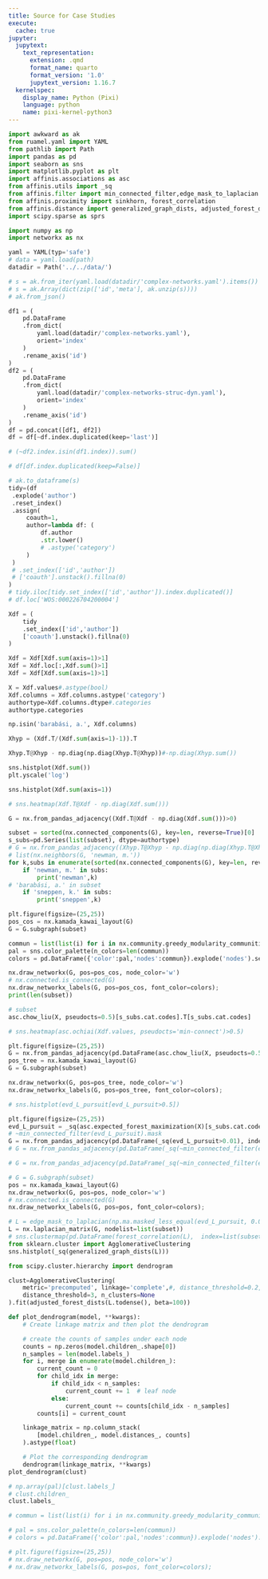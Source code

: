 ```yaml
---
title: Source for Case Studies
execute:
  cache: true
jupyter:
  jupytext:
    text_representation:
      extension: .qmd
      format_name: quarto
      format_version: '1.0'
      jupytext_version: 1.16.7
  kernelspec:
    display_name: Python (Pixi)
    language: python
    name: pixi-kernel-python3
---
```


```python
import awkward as ak
from ruamel.yaml import YAML
from pathlib import Path 
import pandas as pd
import seaborn as sns
import matplotlib.pyplot as plt
import affinis.associations as asc
from affinis.utils import _sq
from affinis.filter import min_connected_filter,edge_mask_to_laplacian
from affinis.proximity import sinkhorn, forest_correlation
from affinis.distance import generalized_graph_dists, adjusted_forest_dists
import scipy.sparse as sprs

import numpy as np
import networkx as nx
```

```python
yaml = YAML(typ='safe')
# data = yaml.load(path)
datadir = Path('../../data/')

# s = ak.from_iter(yaml.load(datadir/'complex-networks.yaml').items())
# s = ak.Array(dict(zip(['id','meta'], ak.unzip(s))))
# ak.from_json()

df1 = (
    pd.DataFrame
    .from_dict(
        yaml.load(datadir/'complex-networks.yaml'), 
        orient='index'
    )
    .rename_axis('id')
)
df2 = (
    pd.DataFrame
    .from_dict(
        yaml.load(datadir/'complex-networks-struc-dyn.yaml'), 
        orient='index'
    )
    .rename_axis('id')
)
df = pd.concat([df1, df2])
df = df[~df.index.duplicated(keep='last')]
```

```python
# (~df2.index.isin(df1.index)).sum()

# df[df.index.duplicated(keep=False)]
```

```python
# ak.to_dataframe(s)
tidy=(df
 .explode('author')
 .reset_index()
 .assign(
     coauth=1,
     author=lambda df: (
         df.author
         .str.lower()
         # .astype('category')
     )
 )
 # .set_index(['id','author'])
 # ['coauth'].unstack().fillna(0)
)
# tidy.iloc[tidy.set_index(['id','author']).index.duplicated()]
# df.loc['WOS:000226704200004']
```

```python
Xdf = (
    tidy
    .set_index(['id','author'])
    ['coauth'].unstack().fillna(0)
)

Xdf = Xdf[Xdf.sum(axis=1)>1]
Xdf = Xdf.loc[:,Xdf.sum()>1]
Xdf = Xdf[Xdf.sum(axis=1)>1]

X = Xdf.values#.astype(bool)
Xdf.columns = Xdf.columns.astype('category')
authortype=Xdf.columns.dtype#.categories
authortype.categories
```

```python
np.isin('barabási, a.', Xdf.columns)
```

```python
Xhyp = (Xdf.T/(Xdf.sum(axis=1)-1)).T

Xhyp.T@Xhyp - np.diag(np.diag(Xhyp.T@Xhyp))#-np.diag(Xhyp.sum())
```

```python
sns.histplot(Xdf.sum())
plt.yscale('log')
```

```python
sns.histplot(Xdf.sum(axis=1))
```

```python
# sns.heatmap(Xdf.T@Xdf - np.diag(Xdf.sum()))
```

```python
G = nx.from_pandas_adjacency((Xdf.T@Xdf - np.diag(Xdf.sum()))>0)

subset = sorted(nx.connected_components(G), key=len, reverse=True)[0]
s_subs=pd.Series(list(subset), dtype=authortype)
# G = nx.from_pandas_adjacency((Xhyp.T@Xhyp - np.diag(np.diag(Xhyp.T@Xhyp)))>0.1)
# list(nx.neighbors(G, 'newman, m.'))
for k,subs in enumerate(sorted(nx.connected_components(G), key=len, reverse=True)): 
    if 'newman, m.' in subs: 
        print('newman',k)
# 'barabási, a.' in subset
    if 'sneppen, k.' in subs:
        print('sneppen',k)
```

```python
plt.figure(figsize=(25,25))
pos_cos = nx.kamada_kawai_layout(G)
G = G.subgraph(subset)

commun = list(list(i) for i in nx.community.greedy_modularity_communities(G))
pal = sns.color_palette(n_colors=len(commun))
colors = pd.DataFrame({'color':pal,'nodes':commun}).explode('nodes').set_index('nodes').to_dict()['color']

nx.draw_networkx(G, pos=pos_cos, node_color='w')
# nx.connected.is_connected(G)
nx.draw_networkx_labels(G, pos=pos_cos, font_color=colors);
print(len(subset))
```

```python
# subset
asc.chow_liu(X, pseudocts=0.5)[s_subs.cat.codes].T[s_subs.cat.codes]
```

```python
# sns.heatmap(asc.ochiai(Xdf.values, pseudocts='min-connect')>0.5)

plt.figure(figsize=(25,25))
G = nx.from_pandas_adjacency(pd.DataFrame(asc.chow_liu(X, pseudocts=0.5), index=Xdf.columns, columns=Xdf.columns))
pos_tree = nx.kamada_kawai_layout(G)
G = G.subgraph(subset)

nx.draw_networkx(G, pos=pos_tree, node_color='w')
nx.draw_networkx_labels(G, pos=pos_tree, font_color=colors);
```

```python
# sns.histplot(evd_L_pursuit[evd_L_pursuit>0.5])
```

```python
plt.figure(figsize=(25,25))
evd_L_pursuit = _sq(asc.expected_forest_maximization(X)[s_subs.cat.codes].T[s_subs.cat.codes])
# ~min_connected_filter(evd_L_pursuit).mask
G = nx.from_pandas_adjacency(pd.DataFrame(_sq(evd_L_pursuit>0.01), index=s_subs, columns=s_subs))
# G = nx.from_pandas_adjacency(pd.DataFrame(_sq(~min_connected_filter(evd_L_pursuit).mask), index=s_subs, columns=s_subs))

# G = nx.from_pandas_adjacency(pd.DataFrame(_sq(~min_connected_filter(evd_L_pursuit).mask), index=Xdf.columns, columns=Xdf.columns))

# G = G.subgraph(subset)
pos = nx.kamada_kawai_layout(G)
nx.draw_networkx(G, pos=pos, node_color='w')
# nx.connected.is_connected(G)
nx.draw_networkx_labels(G, pos=pos, font_color=colors);
```

```python
# L = edge_mask_to_laplacian(np.ma.masked_less_equal(evd_L_pursuit, 0.01))
L = nx.laplacian_matrix(G, nodelist=list(subset))
# sns.clustermap(pd.DataFrame(forest_correlation(L),  index=list(subset), columns=list(subset)))
from sklearn.cluster import AgglomerativeClustering
sns.histplot(_sq(generalized_graph_dists(L)))
```

```python
from scipy.cluster.hierarchy import dendrogram

clust=AgglomerativeClustering(
    metric='precomputed', linkage='complete',#, distance_threshold=0.2,
    distance_threshold=3, n_clusters=None
).fit(adjusted_forest_dists(L.todense(), beta=100))

def plot_dendrogram(model, **kwargs):
    # Create linkage matrix and then plot the dendrogram

    # create the counts of samples under each node
    counts = np.zeros(model.children_.shape[0])
    n_samples = len(model.labels_)
    for i, merge in enumerate(model.children_):
        current_count = 0
        for child_idx in merge:
            if child_idx < n_samples:
                current_count += 1  # leaf node
            else:
                current_count += counts[child_idx - n_samples]
        counts[i] = current_count

    linkage_matrix = np.column_stack(
        [model.children_, model.distances_, counts]
    ).astype(float)

    # Plot the corresponding dendrogram
    dendrogram(linkage_matrix, **kwargs)
plot_dendrogram(clust)
```

```python
# np.array(pal)[clust.labels_]
# clust.children_
clust.labels_
```

```python
# commun = list(list(i) for i in nx.community.greedy_modularity_communities(G))

# pal = sns.color_palette(n_colors=len(commun))
# colors = pd.DataFrame({'color':pal,'nodes':commun}).explode('nodes').set_index('nodes').to_dict()['color']
```

```python
# plt.figure(figsize=(25,25))
# nx.draw_networkx(G, pos=pos, node_color='w')
# nx.draw_networkx_labels(G, pos=pos, font_color=colors);
```

